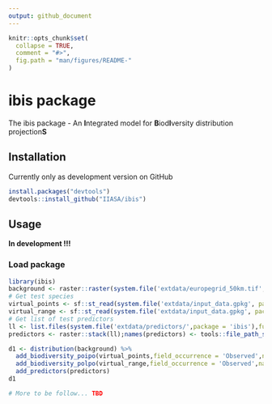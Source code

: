 ```yaml
---
output: github_document
---
```


<!-- README.md is generated from README.Rmd. Please this file -->

```r
knitr::opts_chunk$set(
  collapse = TRUE,
  comment = "#>",
  fig.path = "man/figures/README-"
)
```

# ibis package
<!-- <a href='https://github.com/iiasa/rN2000'><img src="man/figures/logo.png" align="right"height=140/></a> --->  

The ibis package - An **I**ntegrated model for **B**iod**I**versity distribution projection**S**

## Installation

Currently only as development version on GitHub

```r
install.packages("devtools")
devtools::install_github("IIASA/ibis")
```

## Usage

**In development !!!**

### Load package

```r
library(ibis)
background <- raster::raster(system.file('extdata/europegrid_50km.tif', package='ibis'))
# Get test species
virtual_points <- sf::st_read(system.file('extdata/input_data.gpkg', package='ibis'),'points',quiet = TRUE)
virtual_range <- sf::st_read(system.file('extdata/input_data.gpkg', package='ibis'),'range',quiet = TRUE)
# Get list of test predictors
ll <- list.files(system.file('extdata/predictors/',package = 'ibis'),full.names = T)
predictors <- raster::stack(ll);names(predictors) <- tools::file_path_sans_ext(basename(ll))

d1 <- distribution(background) %>%
  add_biodiversity_poipo(virtual_points,field_occurrence = 'Observed',name = 'Virtual points') %>%
  add_biodiversity_polpo(virtual_range,field_occurrence = 'Observed',name = 'Virtual range') %>%
  add_predictors(predictors)
d1

# More to be follow... TBD

```
